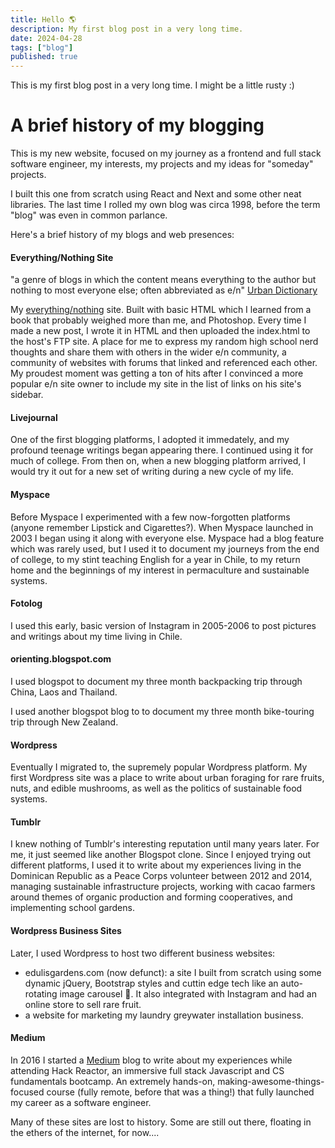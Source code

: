 ```yaml
---
title: Hello 🌎
description: My first blog post in a very long time.
date: 2024-04-28
tags: ["blog"]
published: true
---
```


<Callout type="warning">This is my first blog post in a very long time. I might be a little rusty :)</Callout>

#  A brief history of my blogging

This is my new website, focused on my journey as a frontend and full stack software engineer, my interests, my projects and my ideas for "someday" projects.

I built this one from scratch using React and Next and some other neat libraries. The last time I rolled my own blog was circa 1998, before the term "blog" was even in common parlance.

Here's a brief history of my blogs and web presences:

####  Everything/Nothing Site
"a genre of blogs in which the content means everything to the author but nothing to most everyone else; often abbreviated as e/n" [Urban Dictionary](https://www.urbandictionary.com/define.php?term=everything%2Fnothing)

My <a href="https://ease.gg/2020/05/07/everything-nothing/"  target="_blank">everything/nothing</a> site. Built with basic HTML which I learned from a book that probably weighed more than me, and Photoshop. Every time I made a new post, I wrote it in HTML and then uploaded the index.html to the host's FTP site. A place for me to express my random high school nerd thoughts and share them with others in the wider e/n community, a community of websites with forums that linked and referenced each other. My proudest moment was getting a ton of hits after I convinced a more popular e/n site owner to include my site in the list of links on his site's sidebar.

####  Livejournal
One of the first blogging platforms, I adopted it immedately, and my profound teenage writings began appearing there. I continued using it for much of college. From then on, when a new blogging platform arrived, I would try it out for a new set of writing during a new cycle of my life.

####  Myspace
Before Myspace I experimented with a few now-forgotten platforms (anyone remember Lipstick and Cigarettes?). When Myspace launched in 2003 I began using it along with everyone else. Myspace had a blog feature which was rarely used, but I used it to document my journeys from the end of college, to my stint teaching English for a year in Chile, to my return home and the beginnings of my interest in permaculture and sustainable systems.

#### Fotolog
I used this early, basic version of Instagram in 2005-2006 to post pictures and writings about my time living in Chile.

####  orienting.blogspot.com
I used blogspot to document my three month backpacking trip through China, Laos and Thailand.

I used another blogspot blog to to document my three month bike-touring trip through New Zealand.

####  Wordpress
Eventually I migrated to, the supremely popular Wordpress platform. My first Wordpress site was a place to write about urban foraging for rare fruits, nuts, and edible mushrooms, as well as the politics of sustainable food systems.

#### Tumblr
I knew nothing of Tumblr's interesting reputation until many years later. For me, it just seemed like another Blogspot clone. Since I enjoyed trying out different platforms, I used it to write about my experiences living in the Dominican Republic as a Peace Corps volunteer between 2012 and 2014, managing sustainable infrastructure projects, working with cacao farmers around themes of organic production and forming cooperatives, and implementing school gardens.

####  Wordpress Business Sites
Later, I used Wordpress to host two different business websites:
 - edulisgardens.com (now defunct): a site I built from scratch using some dynamic jQuery, Bootstrap styles and  cuttin edge tech like an auto-rotating image carousel 🫠. It also integrated with Instagram and had an online store to sell rare fruit.
 - a website for marketing my laundry greywater installation business.

 #### Medium
In 2016 I started a <a href="https://medium.com/@ebrodev"  target="_blank">Medium</a> blog to write about my experiences while attending Hack Reactor, an immersive full stack Javascript and CS fundamentals bootcamp. An extremely hands-on, making-awesome-things-focused course (fully remote, before that was a thing!) that fully launched my career as a software engineer.



Many of these sites are lost to history. Some are still out there, floating in the ethers of the internet, for now....